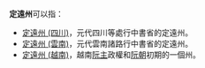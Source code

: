 '''定遠州'''可以指：
* [[定遠州_(四川)|定遠州 (四川)]]，元代四川等處行中書省的定遠州。
* [[定遠州_(雲南)|定遠州 (雲南)]]，元代雲南諸路行中書省的定遠州。
* [[定遠州_(越南)|定遠州 (越南)]]，越南[[阮主|阮主]]政權和[[阮朝|阮朝]]初期的一個州。
{{Geodis|Cat=三字州名消歧义}}